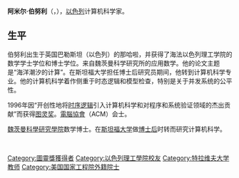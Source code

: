 {{Infobox scientist
| name                    = 阿米尔·伯努利<br>Amir Pnueli
| image                   = Amir Pnueli.jpg
| image_size             = 250px
| caption                 = 阿米尔·伯努利
| birth_date              = {{Birth date|1941|4|22|mf=y}}
| birth_place             = [[巴勒斯坦託管地|巴勒斯坦託管地]]{{link-en|納哈拉爾|Nahalal}}
| death_date              = {{death date and age|2009|11|2|1941|4|22|df=y}}
| death_place             = [[美國|美國]],[[紐約州|紐約州]],[[紐約市|紐約市]]
| residence               = 
| citizenship             =
| nationality             = [[以色列|以色列]]
| ethnicity               =
| field                   = [[電腦科學|電腦科學]]
| work_institution        = [[史丹佛大學|史丹佛大學]]<br>[[臺拉維夫大學|臺拉維夫大學]]<br>[[魏茨曼科學研究學院|魏茨曼科學研究學院]]<br>[[紐約大學|紐約大學]]
| alma_mater              = 
| doctoral_advisor        = 
| doctoral_students       = 
| known_for               = 
| author_abbreviation_bot = 
| author_abbreviation_zoo = 
| prizes                  = [[圖靈獎|圖靈獎]] <small>(1996)</small><br>[[以色列獎|以色列獎]]
| religion                = 
| footnotes               = 
}}
'''阿米尔·伯努利'''（{{lang-en|'''Amir Pnueli'''}}，{{bd|1941年|4月22日|2009年|11月2日|catIdx=Pnueli, Amir}}），[[以色列|以色列]]计算机科学家。

==生平==
伯努利出生于英国巴勒斯坦（以色列）的那哈啦，并获得了海法以色列理工学院的数学学士学位和博士学位。来自魏茨曼科学研究所的应用数学。他的论文主题是“海洋潮汐的计算”。在斯坦福大学担任博士后研究员期间，他转到计算机科学专业。他的计算机科学着作侧重于时态逻辑和模型检查，特别是关于并发系统的公平性。

1996年因“开创性地将[[时序逻辑|时序逻辑]]引入计算机科学和对程序和系统验证领域的杰出贡献”而获得[[图灵奖|图灵奖]]。[[计算机协会|電腦協會]]（ACM）会士。

[[魏茨曼科學研究學院|魏茨曼科學研究學院]]数学博士。在[[斯坦福大学|斯坦福大学]]做[[博士后|博士后]]时转而研究计算机科学。

<br />

{{图灵奖}}
{{Authority control}}
{{DEFAULTSORT:Pnueli, Amir}}
[[Category:圖靈獎獲得者|Category:圖靈獎獲得者]]
[[Category:以色列理工學院校友|Category:以色列理工學院校友]]
[[Category:特拉维夫大学教师|Category:特拉维夫大学教师]]
[[Category:美国国家工程院外籍院士|Category:美国国家工程院外籍院士]]